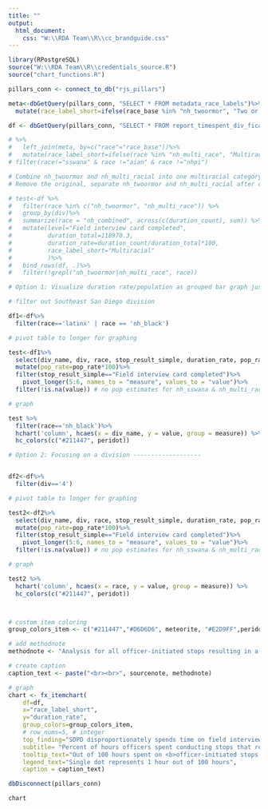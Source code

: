 ```yaml
---
title: ""
output:
  html_document:
    css: "W:\\RDA Team\\R\\cc_brandguide.css"
---
```

<!-- link to Google Font -->
<link href="https://fonts.googleapis.com/css2?family=Inter:wght@100;200;300;400;500;600;700;800;900&display=swap" rel="stylesheet">

```r

library(RPostgreSQL)
source("W:\\RDA Team\\R\\credentials_source.R")
source("chart_functions.R")

pillars_conn <- connect_to_db("rjs_pillars")

meta<-dbGetQuery(pillars_conn, "SELECT * FROM metadata_race_labels")%>%
  mutate(race_label_short=ifelse(race_base %in% "nh_twoormor", "Two or more", race_label_short))

df <- dbGetQuery(pillars_conn, "SELECT * FROM report_timespent_div_ficard_race_person") 

# %>%
#   left_join(meta, by=c("race"="race_base"))%>%
#   mutate(race_label_short=ifelse(race %in% "nh_multi_race", "Multiracial", race_label_short))%>%
# filter(race!="sswana" & race !="aian" & race !="nhpi")

# Combine nh_twoormor and nh_multi_racial into one multiracial category with a combined duration_total and duration_rate.
# Remove the original, separate nh_twoormor and nh_multi_racial after combining

# test<-df %>%
#   filter(race %in% c("nh_twoormor", "nh_multi_race")) %>%
#   group_by(div)%>%
#   summarize(race = "nh_combined", across(c(duration_count), sum)) %>%
#   mutate(level="Field interview card completed",
#          duration_total=118970.3,
#          duration_rate=duration_count/duration_total*100,
#          race_label_short="Multiracial"
#          )%>%
#   bind_rows(df, .)%>%
#   filter(!grepl("nh_twoormor|nh_multi_race", race))

# Option 1: Visualize duration rate/population as grouped bar graph just for all divisions only Latinx/NH Black ------------

# filter out Southeast San Diego division

df1<-df%>%
  filter(race=='latinx' | race == 'nh_black')

# pivot table to longer for graphing

test<-df1%>%
  select(div_name, div, race, stop_result_simple, duration_rate, pop_rate)%>%
  mutate(pop_rate=pop_rate*100)%>%
  filter(stop_result_simple=="Field interview card completed")%>%
    pivot_longer(5:6, names_to = "measure", values_to = "value")%>%
  filter(!is.na(value)) # no pop estimates for nh_sswana & nh_multi_race

# graph

test %>% 
  filter(race=='nh_black')%>%
  hchart('column', hcaes(x = div_name, y = value, group = measure)) %>%
  hc_colors(c("#211447", peridot))

# Option 2: Focusing on a division -------------------


df2<-df%>%
  filter(div=='4')

# pivot table to longer for graphing

test2<-df2%>%
  select(div_name, div, race, stop_result_simple, duration_rate, pop_rate)%>%
  mutate(pop_rate=pop_rate*100)%>%
  filter(stop_result_simple=="Field interview card completed")%>%
    pivot_longer(5:6, names_to = "measure", values_to = "value")%>%
  filter(!is.na(value)) # no pop estimates for nh_sswana & nh_multi_race

# graph

test2 %>% 
  hchart('column', hcaes(x = race, y = value, group = measure)) %>%
  hc_colors(c("#211447", peridot))



# custom item coloring
group_colors_item <- c("#211447","#D6D6D6", meteorite, "#E2D9FF",peridot, "#E7FF39", "#F0FF85", "#BDAFE9")

# add methodnote
methodnote <- "Analysis for all officer-initiated stops resulting in a field interview card only. Officers spent a total of 118,970.3 hours on officer-initiated stops that resulted in a field interview card only in 2022."

# create caption
caption_text <- paste("<br><br>", sourcenote, methodnote)

# graph
chart <- fx_itemchart(
    df=df, 
    x="race_label_short",
    y="duration_rate", 
    group_colors=group_colors_item,
    # row_nums=5, # integer
    top_finding="SDPD disproportionately spends time on field interview cards for Latinx and Black people relative to their population and other groups",
    subtitle= "Percent of hours officers spent conducting stops that resulted in a field interview card by race",
    tooltip_text="Out of 100 hours spent on <b>officer-initiated stops resulting in a field interview card</b>, SDPD spent <b>{point.duration_rate:.1f}</b> hours conducting field interviews on people perceived as <b>{point.race_label_short}</b>",
    legend_text="Single dot represents 1 hour out of 100 hours",
    caption = caption_text)    

dbDisconnect(pillars_conn)
```

```r
chart
```

<script>
  widg = document.getElementsByClassName('html-widget'); //find widgets
  for (let i = 0; i < widg.length; i++) { //loop through
    document.getElementsByClassName('highchart')[i].style.width = '100%'; //adjust width
    document.getElementsByClassName('highchart')[i].style.height = '100%'; //adjust height
  }
</script>
